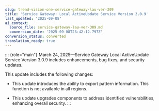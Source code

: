 ```yaml
---
slug: trend-vision-one-service-gateway-lau-ver-309
title: 'Service Gateway: Local ActiveUpdate Service Version 3.0.9'
last_updated: '2025-09-08'
ai_context:
  source_file: service-gateway-lau-ver-309.md
  conversion_date: '2025-09-08T23:42:12.797Z'
conversion_status: converted
translation_ready: true
---
```


::: {role="main"}
March 24, 2025—Service Gateway Local ActiveUpdate Service Version 3.0.9 includes enhancements, bug fixes, and security updates.

This update includes the following changes:

- This update introduces the ability to export pattern information. This function is not available in all regions.

- This update upgrades components to address identified vulnerabilities, enhancing overall security.
:::
